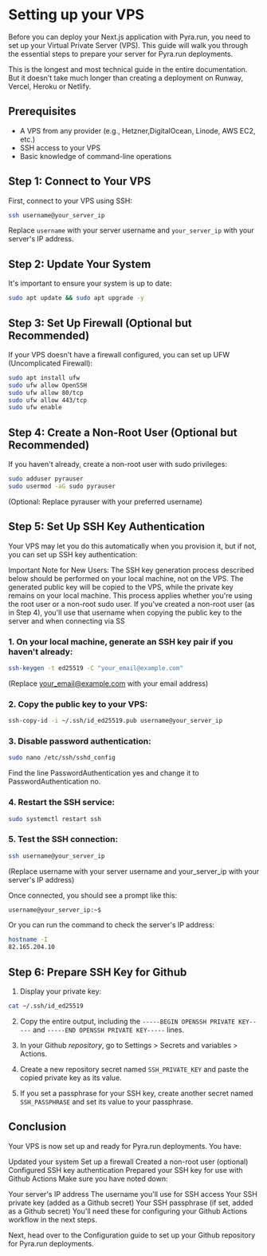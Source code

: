 
# Setting up your VPS

Before you can deploy your Next.js application with Pyra.run, you need to set up your Virtual Private Server (VPS). This guide will walk you through the essential steps to prepare your server for Pyra.run deployments.

This is the longest and most technical guide in the entire documentation. But it doesn't take much longer than creating a deployment on Runway, Vercel, Heroku or Netlify.

## Prerequisites

- A VPS from any provider (e.g., Hetzner,DigitalOcean, Linode, AWS EC2, etc.)
- SSH access to your VPS
- Basic knowledge of command-line operations

## Step 1: Connect to Your VPS

First, connect to your VPS using SSH:

```bash
ssh username@your_server_ip
```

Replace `username` with your server username and `your_server_ip` with your server's IP address.

## Step 2: Update Your System

It's important to ensure your system is up to date:

```bash
sudo apt update && sudo apt upgrade -y
```

## Step 3: Set Up Firewall (Optional but Recommended)

If your VPS doesn't have a firewall configured, you can set up UFW (Uncomplicated Firewall):

```bash
sudo apt install ufw
sudo ufw allow OpenSSH
sudo ufw allow 80/tcp
sudo ufw allow 443/tcp
sudo ufw enable
```

## Step 4: Create a Non-Root User (Optional but Recommended)

If you haven't already, create a non-root user with sudo privileges:

```bash
sudo adduser pyrauser
sudo usermod -aG sudo pyrauser
```

(Optional: Replace pyrauser with your preferred username)

## Step 5: Set Up SSH Key Authentication

Your VPS may let you do this automatically when you provision it, but if not, you can set up SSH key authentication:

<Callout emoji="⚠️">
  Important Note for New Users: The SSH key generation process described below
  should be performed on your local machine, not on the VPS. The generated
  public key will be copied to the VPS, while the private key remains on your
  local machine. This process applies whether you're using the root user or a
  non-root sudo user. If you've created a non-root user (as in Step 4), you'll
  use that username when copying the public key to the server and when
  connecting via SS
</Callout>

### 1. On your **local** machine, generate an SSH key pair if you haven't already:

```bash
ssh-keygen -t ed25519 -C "your_email@example.com"
```

(Replace your_email@example.com with your email address)

### 2. Copy the public key to your VPS:

```bash
ssh-copy-id -i ~/.ssh/id_ed25519.pub username@your_server_ip
```

### 3. Disable password authentication:

```bash
sudo nano /etc/ssh/sshd_config
```

Find the line PasswordAuthentication yes and change it to PasswordAuthentication no.

### 4. Restart the SSH service:

```bash
sudo systemctl restart ssh
```

### 5. Test the SSH connection:

```bash
ssh username@your_server_ip
```

(Replace username with your server username and your_server_ip with your server's IP address)

Once connected, you should see a prompt like this:

```bash
username@your_server_ip:~$
```

Or you can run the command to check the server's IP address:

```bash
hostname -I
82.165.204.10
```

## Step 6: Prepare SSH Key for Github

1. Display your private key:

```bash
cat ~/.ssh/id_ed25519
```

2. Copy the entire output, including the `-----BEGIN OPENSSH PRIVATE KEY-----` and `-----END OPENSSH PRIVATE KEY-----` lines.

3. In your Github _repository_, go to Settings > Secrets and variables > Actions.

4. Create a new repository secret named `SSH_PRIVATE_KEY` and paste the copied private key as its value.

5. If you set a passphrase for your SSH key, create another secret named `SSH_PASSPHRASE` and set its value to your passphrase.

## Conclusion

Your VPS is now set up and ready for Pyra.run deployments. You have:

Updated your system
Set up a firewall
Created a non-root user (optional)
Configured SSH key authentication
Prepared your SSH key for use with Github Actions
Make sure you have noted down:

Your server's IP address
The username you'll use for SSH access
Your SSH private key (added as a Github secret)
Your SSH passphrase (if set, added as a Github secret)
You'll need these for configuring your Github Actions workflow in the next steps.

Next, head over to the Configuration guide to set up your Github repository for Pyra.run deployments.
